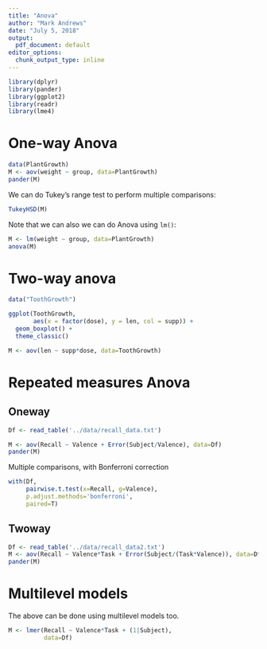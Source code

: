 ```yaml
---
title: "Anova"
author: "Mark Andrews"
date: "July 5, 2018"
output:
  pdf_document: default
editor_options:
  chunk_output_type: inline
---
```


```r
library(dplyr)
library(pander)
library(ggplot2)
library(readr)
library(lme4)
```


# One-way Anova

```r
data(PlantGrowth)
M <- aov(weight ~ group, data=PlantGrowth)
pander(M)
```

We can do Tukey's range test to perform multiple comparisons:
```r
TukeyHSD(M)
```

Note that we can also we can do Anova using `lm()`:
```r
M <- lm(weight ~ group, data=PlantGrowth)
anova(M)
```

# Two-way anova

```r
data("ToothGrowth")

ggplot(ToothGrowth,
       aes(x = factor(dose), y = len, col = supp)) +
  geom_boxplot() +
  theme_classic()

M <- aov(len ~ supp*dose, data=ToothGrowth)

```

# Repeated measures Anova

## Oneway 

```r
Df <- read_table('../data/recall_data.txt')

M <- aov(Recall ~ Valence + Error(Subject/Valence), data=Df)
pander(M)
```

Multiple comparisons, with Bonferroni correction
```r

with(Df, 
     pairwise.t.test(x=Recall, g=Valence), 
     p.adjust.methods='bonferroni', 
     paired=T)
```



## Twoway
```r
Df <- read_table('../data/recall_data2.txt')
M <- aov(Recall ~ Valence*Task + Error(Subject/(Task*Valence)), data=Df)
pander(M)
```


# Multilevel models

The above can be done using multilevel models too.

```r
M <- lmer(Recall ~ Valence*Task + (1|Subject),
          data=Df)
```



